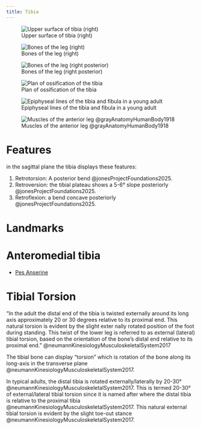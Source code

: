 ```yaml
---
title: Tibia
---
```



![Upper surface of tibia (right)](/The Archive/Images/Gray anatomy 1918 images/Myology/image257 Upper surface of right tibia.gif)

![Bones of the leg (right)](/The Archive/Images/Gray anatomy 1918 images/Myology/image258 Bones of the right leg. Anterior surface.gif)

![Bones of the leg (right posterior)](/The Archive/Images/Gray anatomy 1918 images/Myology/image259 Bones of the right leg. Posterior surface.gif)

![Plan of ossification of the tibia](/The Archive/Images/Gray anatomy 1918 images/Myology/image260 Plan of ossification of the tibia. From three centers.gif)

![Epiphyseal lines of the tibia and fibula in a young adult](/The Archive/Images/Gray anatomy 1918 images/Myology/image261 Epiphysial lines of tibia and fibula in a young adult. Anterior aspect.gif)


![Muscles of the anterior leg @grayAnatomyHumanBody1918](/The Archive/Images/Gray anatomy 1918 images/Myology/image437 Muscles of the front of the leg.gif)


# Features

in the sagittal plane the tibia displays these features:

1. Retrotorsion: A posterior bend @jonesProjectFoundations2025.
1. Retroversion: the tibial plateau shows a 5-6&deg; slope posteriorly @jonesProjectFoundations2025.
1. Retroflexion: a bend concave posteriorly @jonesProjectFoundations2025.

# Landmarks

# Anteromedial tibia

- [Pes Anserine]({{< var ref-pes-anserine.path >}})


# Tibial Torsion

"In the adult the distal end of the tibia is twisted externally around its long axis approximately 20 or 30 degrees relative to its proximal end. This natural torsion is evident by the slight exter nally rotated position of the foot during standing. This twist of the lower leg is referred to as external (lateral) tibial torsion, based on the orientation of the bone’s distal end relative to its proximal end." @neumannKinesiologyMusculoskeletalSystem2017

The tibial bone can display "torsion" which is rotation of the bone along its long-axis in the transverse plane @neumannKinesiologyMusculoskeletalSystem2017.

In typical adults, the distal tibia is rotated externally/laterally by 20-30&deg; @neumannKinesiologyMusculoskeletalSystem2017.
This is termed 20-30&deg; of external/lateral tibial torsion since it is named after where the distal tibia is relative to the proximal tibia @neumannKinesiologyMusculoskeletalSystem2017.
This natural external tibial torsion is evident by the slight toe-out stance @neumannKinesiologyMusculoskeletalSystem2017.
